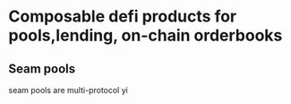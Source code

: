 # Composable defi products for pools,lending, on-chain orderbooks

## Seam pools

seam pools are multi-protocol yi


